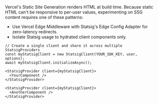 Vercel's Static Site Generation renders HTML at build time. Because static HTML can't be responsive to per-user values, experimenting on SSG content requires one of these patterns:

- Use Vercel Edge Middleware with Statsig's Edge Config Adapter for zero-latency redirects.
- Isolate Statsig usage to hydrated client components only.

```tsx
// Create a single client and share it across multiple StatsigProviders
const myStatsigClient = new StatsigClient(YOUR_SDK_KEY, user, options);
await myStatsigClient.initializeAsync();

<StatsigProvider client={myStatsigClient}>
  <YourComponent />
</StatsigProvider>

<StatsigProvider client={myStatsigClient}>
  <AnotherComponent />
</StatsigProvider>
```


